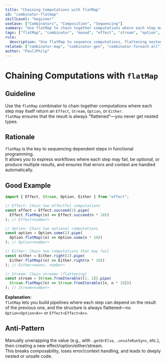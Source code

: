 ```yaml
---
title: "Chaining Computations with flatMap"
id: "combinator-flatmap"
skillLevel: "beginner"
useCase: ["Combinators", "Composition", "Sequencing"]
summary: "Use flatMap to chain together computations where each step may itself be effectful, optional, or error-prone."
tags: ["flatMap", "combinator", "monad", "effect", "stream", "option", "either"]
rule:
  description: "Use flatMap to sequence computations, flattening nested structures and preserving error and context handling."
related: ["combinator-map", "combinator-gen", "combinator-foreach-all"]
author: "PaulJPhilp"
---
```


# Chaining Computations with `flatMap`

## Guideline

Use the `flatMap` combinator to chain together computations where each step may itself return an `Effect`, `Stream`, `Option`, or `Either`.  
`flatMap` ensures that the result is always "flattened"—you never get nested types.

## Rationale

`flatMap` is the key to sequencing dependent steps in functional programming.  
It allows you to express workflows where each step may fail, be optional, or produce multiple results, and ensures that errors and context are handled automatically.

## Good Example

```typescript
import { Effect, Stream, Option, Either } from "effect";

// Effect: Chain two effectful computations
const effect = Effect.succeed(2).pipe(
  Effect.flatMap((n) => Effect.succeed(n * 10))
); // Effect<number>

// Option: Chain two optional computations
const option = Option.some(2).pipe(
  Option.flatMap((n) => Option.some(n * 10))
); // Option<number>

// Either: Chain two computations that may fail
const either = Either.right(2).pipe(
  Either.flatMap((n) => Either.right(n * 10))
); // Either<never, number>

// Stream: Chain streams (flattening)
const stream = Stream.fromIterable([1, 2]).pipe(
  Stream.flatMap((n) => Stream.fromIterable([n, n * 10]))
); // Stream<number>
```

**Explanation:**  
`flatMap` lets you build pipelines where each step can depend on the result of the previous one, and the structure is always flattened—no `Option<Option<A>>` or `Effect<Effect<A>>`.

## Anti-Pattern

Manually unwrapping the value (e.g., with `.getOrElse`, `.unsafeRunSync`, etc.), then creating a new effect/option/either/stream.  
This breaks composability, loses error/context handling, and leads to deeply nested or unsafe code.